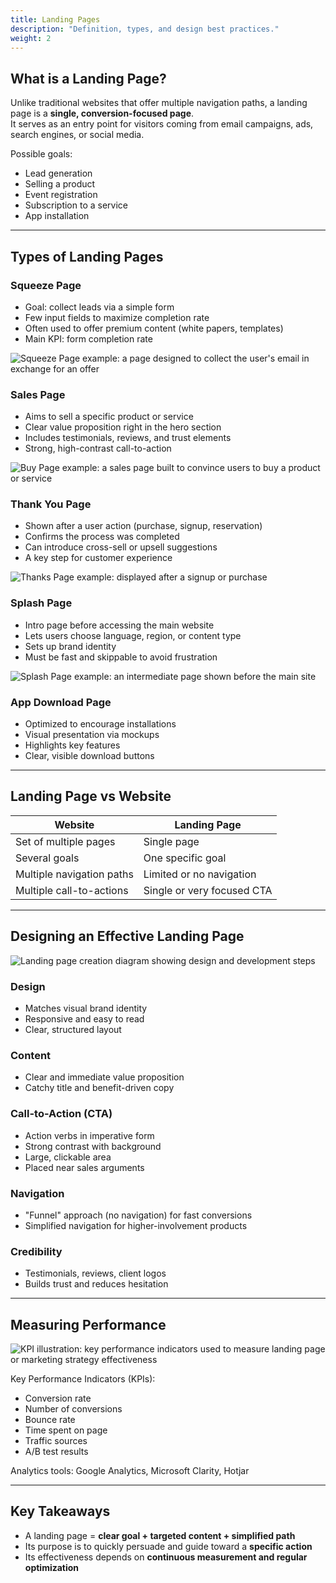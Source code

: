 ```yaml
---
title: Landing Pages
description: "Definition, types, and design best practices."
weight: 2
---
```


## What is a Landing Page?

Unlike traditional websites that offer multiple navigation paths, a landing page is a **single, conversion-focused page**.  
It serves as an entry point for visitors coming from email campaigns, ads, search engines, or social media.

Possible goals:

- Lead generation  
- Selling a product  
- Event registration  
- Subscription to a service  
- App installation

---

## Types of Landing Pages

### Squeeze Page

- Goal: collect leads via a simple form  
- Few input fields to maximize completion rate  
- Often used to offer premium content (white papers, templates)  
- Main KPI: form completion rate

![Squeeze Page example: a page designed to collect the user's email in exchange for an offer](/assets/webp/marketing/squeeze-page.webp)

### Sales Page

- Aims to sell a specific product or service  
- Clear value proposition right in the hero section  
- Includes testimonials, reviews, and trust elements  
- Strong, high-contrast call-to-action

![Buy Page example: a sales page built to convince users to buy a product or service](/assets/webp/marketing/buy-page.webp)

### Thank You Page

- Shown after a user action (purchase, signup, reservation)  
- Confirms the process was completed  
- Can introduce cross-sell or upsell suggestions  
- A key step for customer experience

![Thanks Page example: displayed after a signup or purchase](/assets/webp/marketing/thanks-page.webp)

### Splash Page

- Intro page before accessing the main website  
- Lets users choose language, region, or content type  
- Sets up brand identity  
- Must be fast and skippable to avoid frustration

![Splash Page example: an intermediate page shown before the main site](/assets/webp/marketing/splash-page.webp)

### App Download Page

- Optimized to encourage installations  
- Visual presentation via mockups  
- Highlights key features  
- Clear, visible download buttons

---

## Landing Page vs Website

| Website                    | Landing Page                     |
| -------------------------- | -------------------------------- |
| Set of multiple pages      | Single page                      |
| Several goals              | One specific goal                |
| Multiple navigation paths  | Limited or no navigation         |
| Multiple call-to-actions   | Single or very focused CTA       |

---

## Designing an Effective Landing Page

![Landing page creation diagram showing design and development steps](/assets/webp/marketing/conception.webp)

### Design

- Matches visual brand identity  
- Responsive and easy to read  
- Clear, structured layout

### Content

- Clear and immediate value proposition  
- Catchy title and benefit-driven copy

### Call-to-Action (CTA)

- Action verbs in imperative form  
- Strong contrast with background  
- Large, clickable area  
- Placed near sales arguments

### Navigation

- "Funnel" approach (no navigation) for fast conversions  
- Simplified navigation for higher-involvement products

### Credibility

- Testimonials, reviews, client logos  
- Builds trust and reduces hesitation

---

## Measuring Performance

![KPI illustration: key performance indicators used to measure landing page or marketing strategy effectiveness](/assets/webp/marketing/kpi.webp)

Key Performance Indicators (KPIs):

- Conversion rate  
- Number of conversions  
- Bounce rate  
- Time spent on page  
- Traffic sources  
- A/B test results

Analytics tools: Google Analytics, Microsoft Clarity, Hotjar

---

## Key Takeaways

- A landing page = **clear goal + targeted content + simplified path**  
- Its purpose is to quickly persuade and guide toward a **specific action**  
- Its effectiveness depends on **continuous measurement and regular optimization**
